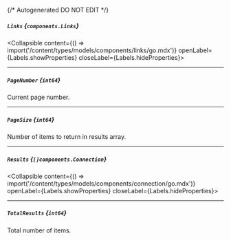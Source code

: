 {/* Autogenerated DO NOT EDIT  */}

##### `Links` *{`components.Links`}*
<Collapsible content={() => import('/content/types/models/components/links/go.mdx')} openLabel={Labels.showProperties} closeLabel={Labels.hideProperties}>
</Collapsible>

---
##### `PageNumber` *{`int64`}*
Current page number.

---
##### `PageSize` *{`int64`}*
Number of items to return in results array.

---
##### `Results` *{`[]components.Connection`}*
<Collapsible content={() => import('/content/types/models/components/connection/go.mdx')} openLabel={Labels.showProperties} closeLabel={Labels.hideProperties}>
</Collapsible>

---
##### `TotalResults` *{`int64`}*
Total number of items.


